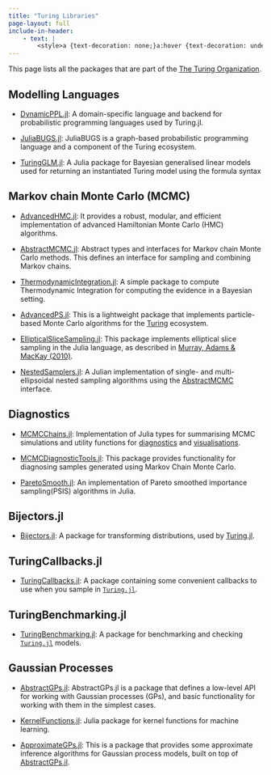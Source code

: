 ```yaml
---
title: "Turing Libraries"
page-layout: full
include-in-header:
    - text: |
        <style>a {text-decoration: none;}a:hover {text-decoration: underline;}</style>
---
```


This page lists all the packages that are part of the [The Turing Organization](https://github.com/TuringLang).

## Modelling Languages

- [DynamicPPL.jl](https://turinglang.org/DynamicPPL.jl/): A domain-specific language and backend for probabilistic programming languages used by Turing.jl.

- [JuliaBUGS.jl](https://turinglang.org/JuliaBUGS.jl/): JuliaBUGS is a graph-based probabilistic programming language and a component of the Turing ecosystem.

- [TuringGLM.jl](https://turinglang.org/TuringGLM.jl/): A Julia package for Bayesian generalised linear models used for returning an instantiated Turing model using the formula syntax

## Markov chain Monte Carlo (MCMC)

- [AdvancedHMC.jl](https://turinglang.org/AdvancedHMC.jl/): It provides a robust, modular, and efficient implementation of advanced Hamiltonian Monte Carlo (HMC) algorithms.

- [AbstractMCMC.jl](https://turinglang.org/AbstractMCMC.jl/): Abstract types and interfaces for Markov chain Monte Carlo methods. This defines an interface for sampling and combining Markov chains.

- [ThermodynamicIntegration.jl](https://github.com/theogf/ThermodynamicIntegration.jl): A simple package to compute Thermodynamic Integration for computing the evidence in a Bayesian setting.

- [AdvancedPS.jl](https://turinglang.org/AdvancedPS.jl/): This is a lightweight package that implements particle-based Monte Carlo algorithms for the [Turing](https://turinglang.org/) ecosystem.

- [EllipticalSliceSampling.jl](https://turinglang.org/EllipticalSliceSampling.jl/): This package implements elliptical slice sampling in the Julia language, as described in [Murray, Adams & MacKay (2010)](http://proceedings.mlr.press/v9/murray10a/murray10a.pdf).

- [NestedSamplers.jl](https://turinglang.org/NestedSamplers.jl/): A Julian implementation of single- and multi-ellipsoidal nested sampling algorithms using the [AbstractMCMC](https://github.com/turinglang/abstractmcmc.jl) interface.

## Diagnostics

- [MCMCChains.jl](https://turinglang.org/MCMCChains.jl/): Implementation of Julia types for summarising MCMC simulations and utility functions for [diagnostics](https://turinglang.org/MCMCChains.jl/stable/diagnostics/#Diagnostics) and [visualisations](https://turinglang.org/MCMCChains.jl/stable/statsplots/#StatsPlots.jl).

- [MCMCDiagnosticTools.jl](https://turinglang.org/MCMCDiagnosticTools.jl/): This package provides functionality for diagnosing samples generated using Markov Chain Monte Carlo.

- [ParetoSmooth.jl](https://turinglang.org/ParetoSmooth.jl/): An implementation of Pareto smoothed importance sampling(PSIS) algorithms in Julia.

## Bijectors.jl

- [Bijectors.jl](https://turinglang.org/Bijectors.jl/): A package for transforming distributions, used by [Turing.jl](https://github.com/TuringLang/Turing.jl).

## TuringCallbacks.jl

- [TuringCallbacks.jl](https://turinglang.org/TuringCallbacks.jl/): A package containing some convenient callbacks to use when you sample in [`Turing.jl`](https://app.codecov.io/gh/TuringLang/Turing.jl).

## TuringBenchmarking.jl

- [TuringBenchmarking.jl](https://turinglang.org/TuringBenchmarking.jl/): A package for benchmarking and checking [`Turing.jl`](https://github.com/TuringLang/Turing.jl) models.

## Gaussian Processes

- [AbstractGPs.jl](https://juliagaussianprocesses.github.io/AbstractGPs.jl): AbstractGPs.jl is a package that defines a low-level API for working with Gaussian processes (GPs), and basic functionality for working with them in the simplest cases.

- [KernelFunctions.jl](https://juliagaussianprocesses.github.io/KernelFunctions.jl): Julia package for kernel functions for machine learning.

- [ApproximateGPs.jl](https://juliagaussianprocesses.github.io/ApproximateGPs.jl): This is a package that provides some approximate inference algorithms for Gaussian process models, built on top of [AbstractGPs.jl](https://github.com/JuliaGaussianProcesses/AbstractGPs.jl).
